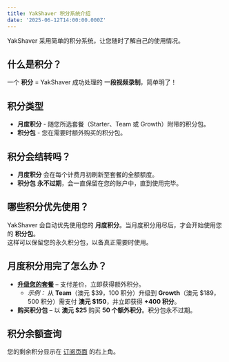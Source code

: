 ```yaml
---
title: YakShaver 积分系统介绍
date: '2025-06-12T14:00:00.000Z'
---
```


YakShaver 采用简单的积分系统，让您随时了解自己的使用情况。

## 什么是积分？

一个 **积分** = YakShaver 成功处理的 **一段视频录制**，简单明了！

## 积分类型

* **月度积分** - 随您所选套餐（Starter、Team 或 Growth）附带的积分包。
* **积分包** - 您在需要时额外购买的积分包。

## 积分会结转吗？

* **月度积分** 会在每个计费月初刷新至套餐的全额额度。
* **积分包** **永不过期**，会一直保留在您的账户中，直到使用完毕。

## 哪些积分优先使用？

YakShaver 会自动优先使用您的 **月度积分**。当月度积分用尽后，才会开始使用您的 **积分包**。\
这样可以保留您的永久积分包，以备真正需要时使用。

## 月度积分用完了怎么办？

* **[升级您的套餐](https://portal.yakshaver.ai/settings/plan)** – 支付差价，立即获得额外积分。
  * *示例：* 从 **Team**（澳元 $39，100 积分）升级到 **Growth**（澳元 $189，500 积分）需支付 **澳元 $150**，并立即获得 **+400 积分**。
* **购买积分包** – 以 **澳元 $25** 购买 **50 个额外积分**。积分包永不过期。

## 积分余额查询

您的剩余积分显示在 [订阅页面](https://portal.yakshaver.ai/settings/plan) 的右上角。